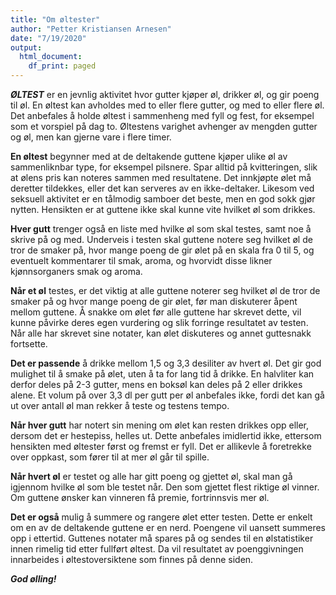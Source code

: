 ```yaml
---
title: "Om øltester"
author: "Petter Kristiansen Arnesen"
date: "7/19/2020"
output:
  html_document:
    df_print: paged
---
```


**_ØLTEST_** er en jevnlig aktivitet hvor gutter kjøper øl, drikker øl, og gir poeng til øl. En øltest kan avholdes med to eller flere gutter, og med to eller flere øl. Det anbefales å holde øltest i sammenheng med fyll og fest, for eksempel som et vorspiel på dag to. Øltestens varighet avhenger av mengden gutter og øl, men kan gjerne vare i flere timer. 

**En øltest** begynner med at de deltakende guttene kjøper ulike øl av sammenliknbar type, for eksempel pilsnere. Spar alltid på kvitteringen, slik at ølens pris kan noteres sammen med resultatene. Det innkjøpte ølet må deretter tildekkes, eller det kan serveres av en ikke-deltaker. Likesom ved seksuell aktivitet er en tålmodig samboer det beste, men en god sokk gjør nytten. Hensikten er at guttene ikke skal kunne vite hvilket øl som drikkes. 

**Hver gutt** trenger også en liste med hvilke øl som skal testes, samt noe å skrive på og med. Underveis i testen skal guttene notere seg hvilket øl de tror de smaker på, hvor mange poeng de gir ølet på en skala fra 0 til 5, og eventuelt kommentarer til smak, aroma, og hvorvidt disse likner kjønnsorganers smak og aroma.

**Når et øl** testes, er det viktig at alle guttene noterer seg hvilket øl de tror de smaker på og hvor mange poeng de gir ølet, før man diskuterer åpent mellom guttene. Å snakke om ølet før alle guttene har skrevet dette, vil kunne påvirke deres egen vurdering og slik forringe resultatet av testen. Når alle har skrevet sine notater, kan ølet diskuteres og annet guttesnakk fortsette. 

**Det er passende** å drikke mellom 1,5 og 3,3 desiliter av hvert øl. Det gir god mulighet til å smake på ølet, uten å ta for lang tid å drikke. En halvliter kan derfor deles på 2-3 gutter, mens en boksøl kan deles på 2 eller drikkes alene. Et volum på over 3,3 dl per gutt per øl anbefales ikke, fordi det kan gå ut over antall øl man rekker å teste og testens tempo.

**Når hver gutt** har notert sin mening om ølet kan resten drikkes opp eller, dersom det er hestepiss, helles ut. Dette anbefales imidlertid ikke, ettersom hensikten med øltester først og fremst er fyll. Det er allikevle å foretrekke over oppkast, som fører til at mer øl går til spille. 

**Når hvert øl** er testet og alle har gitt poeng og gjettet øl, skal man gå igjennom hvilke øl som ble testet når. Den som gjettet flest riktige øl vinner. Om guttene ønsker kan vinneren få premie, fortrinnsvis mer øl. 

**Det er også** mulig å summere og rangere ølet etter testen. Dette er enkelt om en av de deltakende guttene er en nerd. Poengene vil uansett summeres opp i ettertid. Guttenes notater må spares på og sendes til en ølstatistiker innen rimelig tid etter fullført øltest. Da vil resultatet av poenggivningen innarbeides i øltestoversiktene som finnes på denne siden. 

_**God ølling! **_





